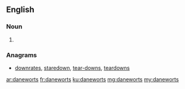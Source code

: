 ==English==

===Noun===
{{head|en}}

# {{plural of|danewort}}

===Anagrams===
* [[downrates#English|downrates]], [[staredown#English|staredown]], [[tear-downs#English|tear-downs]], [[teardowns#English|teardowns]]

[[ar:daneworts]]
[[fr:daneworts]]
[[ku:daneworts]]
[[mg:daneworts]]
[[my:daneworts]]